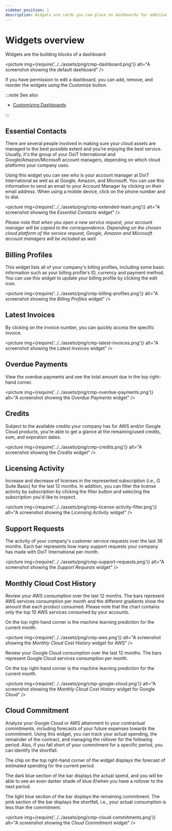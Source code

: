 ```yaml
---
sidebar_position: 1
description: Widgets are cards you can place on dashboards for additional functionality
---
```


# Widgets overview

Widgets are the building blocks of a dashboard:

<picture
  img={require('../../assets/png/cmp-dashboard.png')}
  alt="A screenshot showing the default dashboard"
/>

If you have permission to edit a dashboard, you can add, remove, and reorder the widgets using the _Customize_ button.

:::note See also

- [Customizing Dashboards](customizing-dashboards.mdx)

:::

## Essential Contacts

There are several people involved in making sure your cloud assets are managed to the best possible extent and you're enjoying the best service. Usually, it's the group of your DoiT International and Google/Amazon/Microsoft account managers, depending on which cloud platforms your company uses.

Using this widget you can see who is your account manager at DoiT International as well as at Google, Amazon, and Microsoft. You can use this information to send an email to your Account Manager by clicking on their email address. When using a mobile device, click on the phone number and to dial.

<picture
  img={require('../../assets/png/cmp-extended-team.png')}
  alt="A screenshot showing the _Essential Contacts_ widget"
/>

_Please note that when you open a new service request, your account manager will be copied to the correspondence. Depending on the chosen cloud platform of the service request, Google, Amazon and Microsoft account managers will be included as well._

## Billing Profiles

This widget lists all of your company's billing profiles, including some basic information such as your billing profile's ID, currency and payment method. You can use this widget to update your billing profile by clicking the edit icon.

<picture
  img={require('../../assets/png/cmp-billing-profiles.png')}
  alt="A screenshot showing the _Billing Profiles_ widget"
/>

## Latest Invoices

By clicking on the invoice number, you can quickly access the specific invoice.

<picture
  img={require('../../assets/png/cmp-latest-invoices.png')}
  alt="A screenshot showing the _Latest Invoices_ widget"
/>

## Overdue Payments

View the overdue payments and see the total amount due in the top right-hand corner.

<picture
  img={require('../../assets/png/cmp-overdue-payments.png')}
  alt="A screenshot showing the _Overdue Payments_ widget"
/>

## Credits

Subject to the available credits your company has for AWS and/or Google Cloud products, you're able to get a glance at the remaining/used credits, sum, and expiration dates.

<picture
  img={require('../../assets/png/cmp-credits.png')}
  alt="A screenshot showing the _Credits_ widget"
/>

## Licensing Activity

Increase and decrease of licenses in the represented subscription \(i.e., G Suite Basic\) for the last 12 months. In addition, you can filter the license activity by subscription by clicking the filter button and selecting the subscription you'd like to inspect.

<picture
  img={require('../../assets/png/cmp-license-activity-filter.png')}
  alt="A screenshot showing the _Licensing Activity_ widget"
/>

## Support Requests

The activity of your company's customer service requests over the last 36 months. Each bar represents how many support requests your company has made with DoiT International per month.

<picture
  img={require('../../assets/png/cmp-support-requests.png')}
  alt="A screenshot showing the _Support Requests_ widget"
/>

## Monthly Cloud Cost History

Review your AWS consumption over the last 12 months. The bars represent AWS services consumption per month and the different gradients show the amount that each product consumed. Please note that the chart contains only the top 10 AWS services consumed by your accounts.

On the top right-hand corner is the machine learning prediction for the current month.

<picture
  img={require('../../assets/png/cmp-aws.png')}
  alt="A screenshot showing the _Monthly Cloud Cost History_ widget for AWS"
/>

Review your Google Cloud consumption over the last 12 months. The bars represent Google Cloud services consumption per month.

On the top right-hand corner is the machine learning prediction for the current month.

<picture
  img={require('../../assets/png/cmp-google-cloud.png')}
  alt="A screenshot showing the _Monthly Cloud Cost History_ widget for Google Cloud"
/>

## Cloud Commitment

Analyze your Google Cloud or AWS attainment to your contractual commitments, including forecasts of your future expenses towards the commitment. Using this widget, you can track your actual spending, the remainder of the contract, and managing the rollover for the following period. Also, if you fall short of your commitment for a specific period, you can identify the shortfall.

The chip on the top right-hand corner of the widget displays the forecast of estimated spending for the current period.

The dark blue section of the bar displays the actual spend, and you will be able to see an even darker shade of blue if/when you have a rollover to the next period.

The light blue section of the bar displays the remaining commitment. The pink section of the bar displays the shortfall, i.e., your actual consumption is less than the commitment.

<picture
  img={require('../../assets/png/cmp-cloud-commitments.png')}
  alt="A screenshot showing the _Cloud Commitment_ widget"
/>
